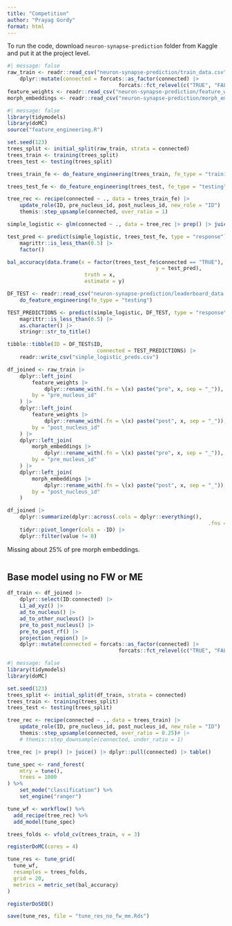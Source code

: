 ```yaml
---
title: "Competition"
author: "Prayag Gordy"
format: html
---
```


To run the code, download `neuron-synapse-prediction` folder from Kaggle and put it at the project level.

```r
#| message: false
raw_train <- readr::read_csv("neuron-synapse-prediction/train_data.csv") |>
	dplyr::mutate(connected = forcats::as_factor(connected) |>
									forcats::fct_relevel(c("TRUE", "FALSE")))
feature_weights <- readr::read_csv("neuron-synapse-prediction/feature_weights.csv")
morph_embeddings <- readr::read_csv("neuron-synapse-prediction/morph_embeddings.csv")
```

```r
#| message: false
library(tidymodels)
library(doMC)
source("feature_engineering.R")
```

```r
set.seed(123)
trees_split <- initial_split(raw_train, strata = connected)
trees_train <- training(trees_split)
trees_test <- testing(trees_split)
```

```r
trees_train_fe <- do_feature_engineering(trees_train, fe_type = "training")
```

```r
trees_test_fe <- do_feature_engineering(trees_test, fe_type = "testing")
```

```r
tree_rec <- recipe(connected ~ ., data = trees_train_fe) |>
	update_role(ID, pre_nucleus_id, post_nucleus_id, new_role = "ID") |>
	themis::step_upsample(connected, over_ratio = 1)
```

```r
simple_logistic <- glm(connected ~ ., data = tree_rec |> prep() |> juice(), family = "binomial")
```

```r
test_pred <- predict(simple_logistic, trees_test_fe, type = "response") |>
	magrittr::is_less_than(0.5) |>
	factor()
```

```r
bal_accuracy(data.frame(x = factor(trees_test_fe$connected == "TRUE"),
												y = test_pred),
						 truth = x,
						 estimate = y)
```

```r
DF_TEST <- readr::read_csv("neuron-synapse-prediction/leaderboard_data.csv") |>
	do_feature_engineering(fe_type = "testing")
```

```r
TEST_PREDICTIONS <- predict(simple_logistic, DF_TEST, type = "response") |>
	magrittr::is_less_than(0.5) |>
	as.character() |>
	stringr::str_to_title()
```

```r
tibble::tibble(ID = DF_TEST$ID,
							 connected = TEST_PREDICTIONS) |>
	readr::write_csv("simple_logistic_preds.csv")
```
















```r
df_joined <- raw_train |>
	dplyr::left_join(
		feature_weights |>
			dplyr::rename_with(.fn = \(x) paste("pre", x, sep = "_")),
		by = "pre_nucleus_id"
	) |>
	dplyr::left_join(
		feature_weights |>
			dplyr::rename_with(.fn = \(x) paste("post", x, sep = "_")),
		by = "post_nucleus_id"
	) |>
	dplyr::left_join(
		morph_embeddings |>
			dplyr::rename_with(.fn = \(x) paste("pre", x, sep = "_")),
		by = "pre_nucleus_id"
	) |>
	dplyr::left_join(
		morph_embeddings |>
			dplyr::rename_with(.fn = \(x) paste("post", x, sep = "_")),
		by = "post_nucleus_id"
	)
```

```r
df_joined |> 
	dplyr::summarize(dplyr::across(.cols = dplyr::everything(), 
																 .fns = \(x) sum(is.na(x)))) |> 
	tidyr::pivot_longer(cols = -ID) |> 
	dplyr::filter(value != 0)
```

Missing about 25% of pre morph embeddings.

```r

```


## Base model using no FW or ME

```r
df_train <- df_joined |>
	dplyr::select(ID:connected) |>
	L1_ad_xyz() |>
	ad_to_nucleus() |>
	ad_to_other_nucleus() |>
	pre_to_post_nucleus() |>
	pre_to_post_rf() |>
	projection_region() |>
	dplyr::mutate(connected = forcats::as_factor(connected) |>
									forcats::fct_relevel(c("TRUE", "FALSE")))
```

```r
#| message: false
library(tidymodels)
library(doMC)
```

```r
set.seed(123)
trees_split <- initial_split(df_train, strata = connected)
trees_train <- training(trees_split)
trees_test <- testing(trees_split)
```

```r
tree_rec <- recipe(connected ~ ., data = trees_train) |>
	update_role(ID, pre_nucleus_id, post_nucleus_id, new_role = "ID") |>
	themis::step_upsample(connected, over_ratio = 0.25)# |>
	# themis::step_downsample(connected, under_ratio = 1)

tree_rec |> prep() |> juice() |> dplyr::pull(connected) |> table()
```

```r
tune_spec <- rand_forest(
	mtry = tune(),
	trees = 1000
) %>%
	set_mode("classification") %>%
	set_engine("ranger")
```

```r
tune_wf <- workflow() %>%
  add_recipe(tree_rec) %>%
  add_model(tune_spec)
```

```r
trees_folds <- vfold_cv(trees_train, v = 3)
```

```r
registerDoMC(cores = 4)

tune_res <- tune_grid(
  tune_wf, 
  resamples = trees_folds, 
  grid = 20, 
  metrics = metric_set(bal_accuracy)
)

registerDoSEQ()

save(tune_res, file = "tune_res_no_fw_me.Rds")
```

